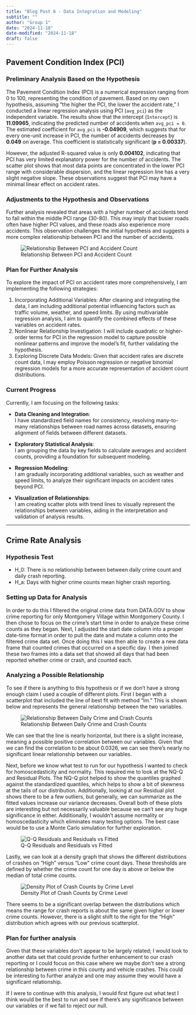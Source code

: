 ```yaml
---
title: "Blog Post 6 - Data Integration and Modeling"
subtitle: ""
author: "Group 1"
date: "2024-11-18"
date-modified: "2024-11-18"
draft: false
---
```


## Pavement Condition Index (PCI)

### Preliminary Analysis Based on the Hypothesis

The Pavement Condition Index (PCI) is a numerical expression ranging from 0 to 100, representing the condition of pavement. Based on my own hypothesis, assuming "the higher the PCI, the lower the accident rate," I conducted a linear regression analysis using PCI (`avg_pci`) as the independent variable. The results show that the intercept (`Intercept`) is **11.09965**, indicating the predicted number of accidents when `avg_pci = 0`. The estimated coefficient for `avg_pci` is **-0.04909**, which suggests that for every one-unit increase in PCI, the number of accidents decreases by **0.049** on average. This coefficient is statistically significant (**p = 0.00337**).

However, the adjusted R-squared value is only **0.004102**, indicating that PCI has very limited explanatory power for the number of accidents. The scatter plot shows that most data points are concentrated in the lower PCI range with considerable dispersion, and the linear regression line has a very slight negative slope. These observations suggest that PCI may have a minimal linear effect on accident rates.

### Adjustments to the Hypothesis and Observations

Further analysis revealed that areas with a higher number of accidents tend to fall within the middle PCI range (30-80). This may imply that busier roads often have higher PCI values, and these roads also experience more accidents. This observation challenges the initial hypothesis and suggests a more complex relationship between PCI and the number of accidents.

![Relationship Between PCI and Accident Count](Relationship Between PCI and Accident Count.png)


### Plan for Further Analysis

To explore the impact of PCI on accident rates more comprehensively, I am implementing the following strategies:

1. Incorporating Additional Variables: After cleaning and integrating the data, I am including additional potential influencing factors such as traffic volume, weather, and speed limits. By using multivariable regression analysis, I aim to quantify the combined effects of these variables on accident rates.
2. Nonlinear Relationship Investigation: I will include quadratic or higher-order terms for PCI in the regression model to capture possible nonlinear patterns and improve the model's fit, further validating the hypothesis.
3. Exploring Discrete Data Models: Given that accident rates are discrete count data, I may employ Poisson regression or negative binomial regression models for a more accurate representation of accident count distributions.

### Current Progress

Currently, I am focusing on the following tasks:

- **Data Cleaning and Integration**:  
    I have standardized field names for consistency, resolving many-to-many relationships between road names across datasets, ensuring alignment of fields between different datasets.
    
- **Exploratory Statistical Analysis**:  
    I am grouping the data by key fields to calculate averages and accident counts, providing a foundation for subsequent modeling.
    
- **Regression Modeling**:  
    I am gradually incorporating additional variables, such as weather and speed limits, to analyze their significant impacts on accident rates beyond PCI.
    
- **Visualization of Relationships**:  
    I am creating scatter plots with trend lines to visually represent the relationships between variables, aiding in the interpretation and validation of analysis results.

---

## Crime Rate Analysis

### Hypothesis Test

- H_0: There is no relationship between between daily crime count and daily crash reporting. 
- H_a: Days with higher crime counts mean higher crash reporting.

### Setting up Data for Analysis

In order to do this I filtered the original crime data from DATA.GOV to show crime reporting for only Montgomery Village within Montgomery County. I then chose to focus on the crime’s start time in order to analyze these crime counts as they began. Next, I adjusted the start date column into a proper date-time format in order to pull the date and mutate a column onto the filtered crime data set. Once doing this I was then able to create a new data frame that counted crimes that occurred on a specific day. I then joined these two frames into a data set that showed all days that had been reported whether crime or crash, and counted each.

### Analyzing a Possible Relationship

To see if there is anything to this hypothesis or if we don’t have a strong enough claim I used a couple of different plots. First I began with a scatterplot that included the line of best fit with method “lm.” This is shown below and represents the general relationship between the two variables.

![Relationship Between Daily Crime and Crash Counts](Relationship Between Daily Crime and Crash Counts.png)

We can see that the line is nearly horizontal, but there is a slight increase, meaning a possible positive correlation between our variables. Given that we can find the correlation to be about 0.0326, we can see there’s nearly no significant linear relationship between our variables.

Next, before we know what test to run for our hypothesis I wanted to check for homoscedasticity and normality. This required me to look at the NQ-Q and Residual Plots. The NQ-Q plot helped to show the quantiles graphed against the standardized quantiles, which helps to show a bit of skewness at the tails of our distribution. Additionally, looking at our Residual plot shows there to be a few outliers, but generally, we can summarize as the fitted values increase our variance decreases. Overall both of these plots are interesting but not necessarily valuable because we can't see any huge significance in either. Additionally, I wouldn’t assume normality or homoscedasticity which eliminates many testing options. The best case would be to use a Monte Carlo simulation for further exploration.

![Q-Q Residuals and Residuals vs Fitted](Q-Q Residuals Residuals vs Fitted.png)

Lastly, we can look at a density graph that shows the different distributions of crashes on “High” versus “Low” crime count days. These thresholds are defined by whether the crime count for one day is above or below the median of total crime counts.

![Density Plot of Crash Counts by Crime Level](Density Plot of Crash Counts by Crime Level.png)

There seems to be a significant overlap between the distributions which means the range for crash reports is about the same given higher or lower crime counts. However, there is a slight shift to the right for the “High” distribution which agrees with our previous scatterplot. 

### Plan for further analysis

Given that these variables don’t appear to be largely related; I would look to another data set that could provide further enhancement to our crash reporting or I could focus on this case where we maybe don't see a strong relationship between crime in this county and vehicle crashes. This could be interesting to further analyze and one may assume they would have a significant relationship.

If I were to continue with this analysis, I would first figure out what test I think would be the best to run and see if there’s any significance between our variables or if we fail to reject our null.



